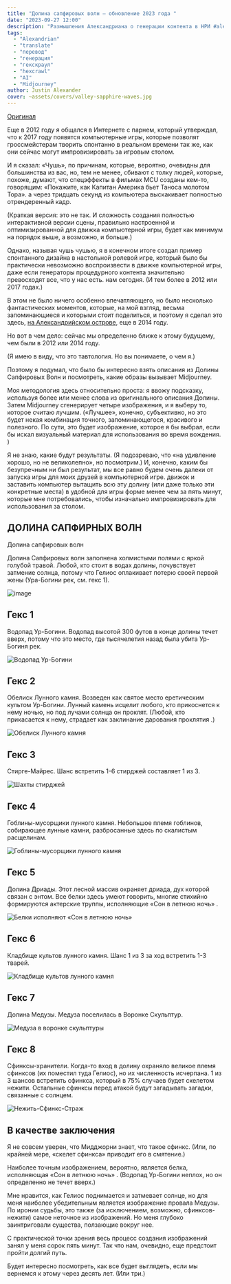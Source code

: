 ```yaml
---
title: "Долина сапфировых волн – обновление 2023 года "
date: "2023-09-27 12:00"
description: "Размышления Александриана о генерации контента в НРИ #alexandrian #hexcrawl #ai #translate"
tags: 
  - "Alexandrian"
  - "translate"
  - "перевод"
  - "генерация"
  - "гекскраул"
  - "hexcrawl"
  - "AI"
  - "Midjourney"
author: Justin Alexander
cover: ~assets/covers/valley-sapphire-waves.jpg
---
```


[Оригинал](https://thealexandrian.net/wordpress/49929/roleplaying-games/valley-of-the-sapphire-waves-2023-update#comments)

Еще в 2012 году я общался в Интернете с парнем, который утверждал, что к 2017 году появятся компьютерные игры, которые позволят гроссмейстерам творить спонтанно в реальном времени так же, как они сейчас могут импровизировать за игровым столом.

И я сказал: «Чушь», по причинам, которые, вероятно, очевидны для большинства из вас, но, тем не менее, сбивают с толку людей, которые, похоже, думают, что спецэффекты в фильмах MCU созданы кем-то, говорящим: «Покажите, как Капитан Америка бьет Таноса молотом Тора». а через тридцать секунд из компьютера выскакивает полностью отрендеренный кадр.

(Краткая версия: это не так. И сложность создания полностью интерактивной версии сцены, правильно настроенной и оптимизированной для движка компьютерной игры, будет как минимум на порядок выше, а возможно, и больше.)

Однако, называя чушь чушью, я в конечном итоге создал пример спонтанного дизайна в настольной ролевой игре, который было бы практически невозможно воспроизвести в движке компьютерной игры, даже если генераторы процедурного контента значительно превосходят все, что у нас есть. нам сегодня. (И тем более в 2012 или 2017 годах.)

В этом не было ничего особенно впечатляющего, но было несколько фантастических моментов, которые, на мой взгляд, весьма запоминающиеся и которыми стоит поделиться, и поэтому я сделал это здесь, [на Александрийском острове](https://thealexandrian.net/wordpress/35572/roleplaying-games/valley-of-the-sapphire-waves), еще в 2014 году.

Но вот в чем дело: сейчас мы определенно ближе к этому будущему, чем были в 2012 или 2014 году.

(Я имею в виду, что это тавтология. Но вы понимаете, о чем я.)

Поэтому я подумал, что было бы интересно взять описания из Долины Сапфировых Волн и посмотреть, какие образы вызывает Midjourney.

Моя методология здесь относительно проста: я ввожу подсказку, используя более или менее слова из оригинального описания Долины. Затем Midjourney сгенерирует четыре изображения, и я выберу то, которое считаю лучшим. («Лучшее», конечно, субъективно, но это будет некая комбинация точного, запоминающегося, красивого и полезного. По сути, это будет изображение, которое я бы выбрал, если бы искал визуальный материал для использования во время вождения. )

Я не знаю, какие будут результаты. (Я подозреваю, что «на удивление хорошо, но не великолепно», но посмотрим.) И, конечно, каким бы безупречным ни был результат, мы все равно будем очень далеки от запуска игры для моих друзей в компьютерной игре. движок и заставить компьютер вытащить всю эту долину (или даже только эти конкретные места) в удобной для игры форме менее чем за пять минут, которые мне потребовались, чтобы изначально импровизировать для использования за столом.

## ДОЛИНА САПФИРНЫХ ВОЛН

Долина сапфировых волн

Долина Сапфировых волн заполнена холмистыми полями с яркой голубой травой. Любой, кто стоит в водах долины, почувствует затмение солнца, потому что Гелиос оплакивает потерю своей первой жены (Ура-Богини рек, см. гекс 1).

![image](https://cyborgsandmages.com/images/alley-of-sapphire-waves-1.png)


## Гекс 1

Водопад Ур-Богини. Водопад высотой 300 футов в конце долины течет вверх, потому что это место, где тысячелетия назад была убита Ур-Богиня рек.

![Водопад Ур-Богини](https://cyborgsandmages.com/images/alley-of-sapphire-waves-3.png)

## Гекс 2

Обелиск Лунного камня. Возведен как святое место еретическим культом Ур-Богини. Лунный камень исцелит любого, кто прикоснется к нему ночью, но под лучами солнца он проклят. (Любой, кто прикасается к нему, страдает как заклинание дарования проклятия .)

![Обелиск Лунного камня](https://cyborgsandmages.com/images/alley-of-sapphire-waves-4.png)

## Гекс 3

Стирге-Майрес. Шанс встретить 1-6 стирджей составляет 1 из 3.

![Шахты стирджей](https://cyborgsandmages.com/images/alley-of-sapphire-waves-5.png)

## Гекс 4

Гоблины-мусорщики лунного камня. Небольшое племя гоблинов, собирающее лунные камни, разбросанные здесь по скалистым расщелинам.

![Гоблины-мусорщики лунного камня](https://cyborgsandmages.com/images/alley-of-sapphire-waves-6.png)

## Гекс 5

Долина Дриады. Этот лесной массив охраняет дриада, дух которой связан с энтом. Все белки здесь умеют говорить, многие стихийно формируются актерские труппы, исполняющие «Сон в летнюю ночь» .

![Белки исполняют «Сон в летнюю ночь»](https://cyborgsandmages.com/images/alley-of-sapphire-waves-7.png)

## Гекс 6

Кладбище культов лунного камня. Шанс 1 из 3 за ход встретить 1-3 тварей.

![Кладбище культов лунного камня](https://cyborgsandmages.com/images/alley-of-sapphire-waves-8.png)

## Гекс 7

Долина Медузы. Медуза поселилась в Воронке Скульптур.

![Медуза в воронке скульптуры](https://cyborgsandmages.com/images/alley-of-sapphire-waves-9.png)

## Гекс 8

Сфинксы-хранители. Когда-то вход в долину охраняло великое племя сфинксов (их поместил туда Гелиос), но их численность исчерпана. 1 из 3 шансов встретить сфинкса, который в 75% случаев будет скелетом нежити. Остальные сфинксы перед атакой будут загадывать загадки, связанные с солнцем.

![Нежить-Сфинкс-Страж](https://cyborgsandmages.com/images/alley-of-sapphire-waves-10.png)

## В качестве заключения

Я не совсем уверен, что Мидджорни знает, что такое сфинкс. (Или, по крайней мере, «скелет сфинкса» приводит его в смятение.)

Наиболее точным изображением, вероятно, является белка, исполняющая «Сон в летнюю ночь» . (Водопад Ур-Богини неплох, но он определенно не течет вверх.)

Мне нравится, как Гелиос поднимается и затмевает солнце, но для меня наиболее убедительным является изображение провала Медузы. По иронии судьбы, это также (за исключением, возможно, сфинксов-нежити) самое неточное из изображений. Но меня глубоко заинтриговали существа, ползающие вокруг нее.

С практической точки зрения весь процесс создания изображений занял у меня сорок пять минут. Так что нам, очевидно, еще предстоит пройти долгий путь.

Будет интересно посмотреть, как все будет выглядеть, если мы вернемся к этому через десять лет. (Или три.)